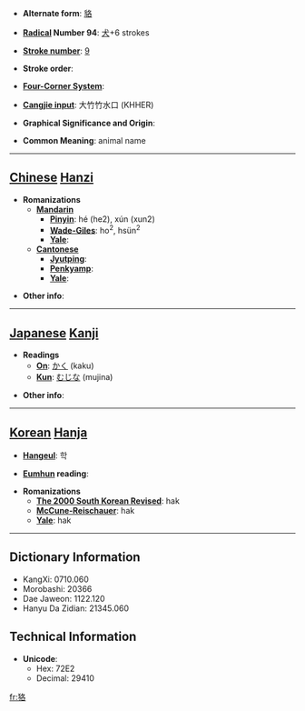 * '''Alternate form''': [[貉]]

* '''[[Wiktionary:Chinese radical index| Radical]] Number 94''': [[Wiktionary:Chinese radical index 犬|犬]]+6 strokes

* '''[[Wiktionary:Chinese total strokes index|Stroke number]]''': [[Wiktionary:Chinese total strokes index 9|9]]

* '''Stroke order''': 

* '''[[Wiktionary:Chinese four corner index|Four-Corner System]]''': 

* '''[[Wiktionary:Chinese Cangjie index|Cangjie input]]''': 大竹竹水口 (KHHER)

* '''Graphical Significance and Origin''': 

* '''Common Meaning''': animal name

----

== [[Chinese]] [[Hanzi]] ==

* '''Romanizations'''
** '''[[Mandarin]]'''
*** '''[[Pinyin]]''': hé (he2), xún (xun2)
*** '''[[Wade-Giles]]''': ho<sup>2</sup>, hsün<sup>2</sup>
*** '''[[Yale]]''': 
** '''[[Cantonese]]'''
*** '''[[Jyutping]]''':
*** '''[[Penkyamp]]''': 
*** '''[[Yale]]''': 

* '''Other info''': 

----

== [[Japanese]] [[Kanji]] ==

* '''Readings'''
** '''[[On]]''': [[かく]] (kaku)
** '''[[Kun]]''': [[むじな]] (mujina)

* '''Other info''':  

----

== [[Korean]] [[Hanja]] ==

* '''[[Hangeul]]''': 학

* '''[[Eumhun]] reading''': 

* '''Romanizations'''
** '''[[The 2000 South Korean Revised Romanization|The 2000 South Korean Revised]]''': hak
** '''[[McCune-Reischauer]]''': hak
** '''[[Yale]]''': hak

----

== Dictionary Information ==

* KangXi: 0710.060
* Morobashi: 20366
* Dae Jaweon: 1122.120
* Hanyu Da Zidian: 21345.060

== Technical Information ==

* '''Unicode''':
** Hex: 72E2
** Decimal: 29410

[[fr:狢]]